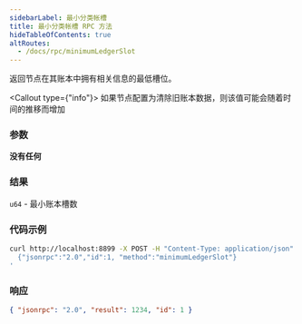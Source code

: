 ```yaml
---
sidebarLabel: 最小分类帐槽
title: 最小分类帐槽 RPC 方法
hideTableOfContents: true
altRoutes:
  - /docs/rpc/minimumLedgerSlot
---
```


返回节点在其账本中拥有相关信息的最低槽位。

<Callout type={"info"}>
  如果节点配置为清除旧账本数据，则该值可能会随着时间的推移而增加
</Callout>

<DocSideBySide>

<DocLeftSide>

### 参数

**没有任何**

### 结果

`u64` - 最小账本槽数

</DocLeftSide>

<DocRightSide>

### 代码示例

```bash
curl http://localhost:8899 -X POST -H "Content-Type: application/json" -d '
  {"jsonrpc":"2.0","id":1, "method":"minimumLedgerSlot"}
'
```

### 响应

```json
{ "jsonrpc": "2.0", "result": 1234, "id": 1 }
```

</DocRightSide>
</DocSideBySide>
